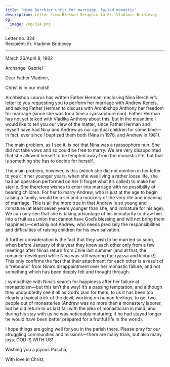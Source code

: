 ```yaml
---
title: 'Nina Berchier unfit for marriage, failed monastic'
description: Letter from Blessed Seraphim to Fr. Vladimir Bridievey.
og:
  image: /og/324.png
---
```


<div style={{textAlign:'right', fontFamily:'monospace'}}>Letter no. 324</div>
<div style={{textAlign:'left', fontFamily:'monospace'}}>Recipient: Fr. Vladimir Bridievey</div>

---

March 26/April 8, 1982

Archangel Gabriel

Dear Father Vladimir,

Christ is in our midst!

Archbishop Laurus has written Father Herman, enclosing Nina Berchier’s letter to you requesting you to perform her marriage with Andrew Kencis, and asking Father Herman to discuss with Archbishop Anthony her freedom for marriage (since she was for a time a ryassophore nun). Father Herman has not yet talked with Vladika Anthony about this, but in the meantime I would like to tell you our view of the matter, since Father Herman and myself have had Nina and Andrew as our spiritual children for some time—in fact, ever since I baptized them both (Nina in 1978, and Andrew in 1981).

The main problem, as I see it, is not that Nina was a ryassophore nun. She did not take vows and so could be free to marry. We are very disappointed that she allowed herself to be tempted away from the monastic life, but that is something she has to decide for herself.

The main problem, however, is this (which she did not mention in her letter to you): In her younger years, when she was living a rather loose life, she had an operation performed on her (I forget what it’s called) to make her sterile. She therefore wishes to enter into marriage with no possibility of bearing children. For her to marry Andrew, who is just at the age to begin raising a family, would be a sin and a mockery of the very rite and meaning of marriage. This is all the more true in that Andrew is so young and immature (at least seven years younger than she, and immature for his age). We can only see that she is taking advantage of his immaturity to draw him into a fruitless union that cannot have God’s blessing and will not bring them happiness—certainly not Andrew, who needs precisely the responsibilities and difficulties of raising children for his own salvation.

A further consideration is the fact that they wish to be married so soon, when before January of this year they knew each other only from a few meetings after Ninas return from Chile last summer (and at that, the romance developed while Nina was still wearing the ryassa and klobuk!). This only confirms the fact that their attachment for each other is a result of a “rebound” from Nina’s disappointment over her monastic failure, and not something which has been deeply felt and thought through.

I sympathize with Nina’s search for happiness after her failure at monasticism—but this isn’t the way! It’s a passing temptation, and although they undoubtedly see it all as God’s plan for them, to us it has been too clearly a typical trick of the devil, working on human feelings, to get two people out of monasteries (Andrew was no more than a monastery laborer, but he did return to us last fall with the idea of monasticism in mind, and during his stay with us he was noticeably maturing; if he had stayed longer he would have been better prepared for a fruitful life in the world).

I hope things are going well for you in the parish there. Please pray for our struggling communities and missions—there are many trials, but also many joys. GOD IS WITH US!

Wishing you a joyous Pascha,

With love in Christ,